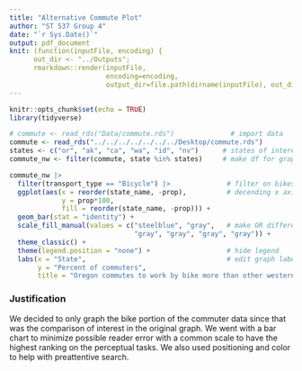 ```yaml
---
title: "Alternative Commute Plot"
author: "ST 537 Group 4"
date: "`r Sys.Date()`"
output: pdf_document
knit: (function(inputFile, encoding) {
      out_dir <- "../Outputs";
      rmarkdown::render(inputFile,
                        encoding=encoding,
                        output_dir=file.path(dirname(inputFile), out_dir))})
---
```


```r
knitr::opts_chunk$set(echo = TRUE)
library(tidyverse)
```

```r
# commute <- read_rds("Data/commute.rds")              # import data
commute <- read_rds("../../../../../../../Desktop/commute.rds")              # import data
states <- c("or", "ak", "ca", "wa", "id", "nv")      # states of interest
commute_nw <- filter(commute, state %in% states)     # make df for graphing
```

```r
commute_nw |>
  filter(transport_type == "Bicycle") |>              # filter on bikes
  ggplot(aes(x = reorder(state_name, -prop),          # decending x axis
             y = prop*100,
             fill = reorder(state_name, -prop))) +
  geom_bar(stat = "identity") +
  scale_fill_manual(values = c("steelblue", "gray",   # make OR different color
                               "gray", "gray", "gray", "gray")) +
  theme_classic() +
  theme(legend.position = "none") +                   # hide legend
  labs(x = "State",                                   # edit graph labels
       y = "Percent of commuters",
       title = "Oregon commutes to work by bike more than other western states")
```

### Justification

We decided to only graph the bike portion of the commuter data since that was the comparison of interest in the original graph. We went with a bar chart to minimize possible reader error with a common scale to have the highest ranking on the perceptual tasks. We also used positioning and color to help with preattentive search.
